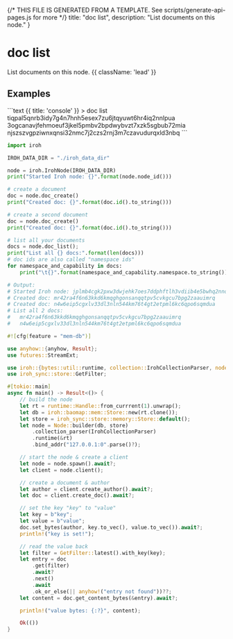 {/* THIS FILE IS GENERATED FROM A TEMPLATE. See scripts/generate-api-pages.js for more */}
    title: "doc list",
    description: "List documents on this node."
}

<div className='not-prose mb-5'>
    <Breadcrumbs pages={[
        { name: 'API', href: '/docs/api', current: false },
        { name: 'doc list', href: '/docs/api/doc-list', current: true },
    ]} />
</div>

# doc list

List documents on this node. {{ className: 'lead' }}



## Examples

<CodeGroup title="doc list">
```text {{ title: 'console' }}
> doc list
      tiqpal5qnrb3idy7g4n7hnh5esex7zu6jtqyuwt6hr4iq2nnlpua
      3ogcanavjfehmoeuf3jkel5pmbv2bpdwybvzt7xzk5sgbub72mia
      njszszvgpziwnxqnsi32nmc7j2czs2rnj3m7czavudurqxld3nbq
```

```python {{ title: 'python' }}
import iroh

IROH_DATA_DIR = "./iroh_data_dir"

node = iroh.IrohNode(IROH_DATA_DIR)
print("Started Iroh node: {}".format(node.node_id()))

# create a document
doc = node.doc_create()
print("Created doc: {}".format(doc.id().to_string()))

# create a second document
doc = node.doc_create()
print("Created doc: {}".format(doc.id().to_string()))

# list all your documents
docs = node.doc_list();
print("List all {} docs:".format(len(docs)))
# doc ids are also called "namespace ids"
for namespace_and_capability in docs:
    print("\t{}".format(namespace_and_capability.namespace.to_string()))

# Output:
# Started Iroh node: jplmb4cgk2pxw3dwjehk7oes7ddphftlh3vdiib4e5bwhq2nnokq
# Created doc: mr42ra4f6n63kkd6kmqghgonsanqqtpv5cvkgcu7bpg2zaauimrq
# Created doc: n4w6eip5cgxlv33dl3nln544km76t4gt2etpml6kc6qpo6sqmdua
# List all 2 docs:
# 	mr42ra4f6n63kkd6kmqghgonsanqqtpv5cvkgcu7bpg2zaauimrq
# 	n4w6eip5cgxlv33dl3nln544km76t4gt2etpml6kc6qpo6sqmdua


```

```rust {{ title: 'rust' }}
#![cfg(feature = "mem-db")]

use anyhow::{anyhow, Result};
use futures::StreamExt;

use iroh::{bytes::util::runtime, collection::IrohCollectionParser, node::Node};
use iroh_sync::store::GetFilter;

#[tokio::main]
async fn main() -> Result<()> {
    // build the node
    let rt = runtime::Handle::from_currrent(1).unwrap();
    let db = iroh::baomap::mem::Store::new(rt.clone());
    let store = iroh_sync::store::memory::Store::default();
    let node = Node::builder(db, store)
        .collection_parser(IrohCollectionParser)
        .runtime(&rt)
        .bind_addr("127.0.0.1:0".parse()?);

    // start the node & create a client
    let node = node.spawn().await?;
    let client = node.client();

    // create a document & author
    let author = client.create_author().await?;
    let doc = client.create_doc().await?;

    // set the key "key" to "value"
    let key = b"key";
    let value = b"value";
    doc.set_bytes(author, key.to_vec(), value.to_vec()).await?;
    println!("key is set!");

    // read the value back
    let filter = GetFilter::latest().with_key(key);
    let entry = doc
        .get(filter)
        .await?
        .next()
        .await
        .ok_or_else(|| anyhow!("entry not found"))??;
    let content = doc.get_content_bytes(&entry).await?;

    println!("value bytes: {:?}", content);

    Ok(())
}

```


</CodeGroup>
